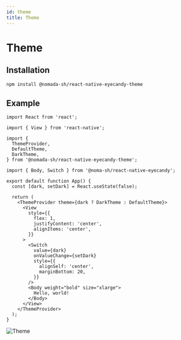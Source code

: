 ```yaml
---
id: theme
title: Theme
---
```


# Theme

## Installation

```bash npm2yarn
npm install @nomada-sh/react-native-eyecandy-theme
```

## Example

```tsx
import React from 'react';

import { View } from 'react-native';

import {
  ThemeProvider,
  DefaultTheme,
  DarkTheme,
} from '@nomada-sh/react-native-eyecandy-theme';

import { Body, Switch } from '@noma-sh/react-native-eyecandy';

export default function App() {
  const [dark, setDark] = React.useState(false);

  return (
    <ThemeProvider theme={dark ? DarkTheme : DefaultTheme}>
      <View
        style={{
          flex: 1,
          justifyContent: 'center',
          alignItems: 'center',
        }}
      >
        <Switch
          value={dark}
          onValueChange={setDark}
          style={{
            alignSelf: 'center',
            marginBottom: 20,
          }}
        />
        <Body weight="bold" size="xlarge">
          Hello, world!
        </Body>
      </View>
    </ThemeProvider>
  );
}
```

![Theme](./assets/theme.gif)
